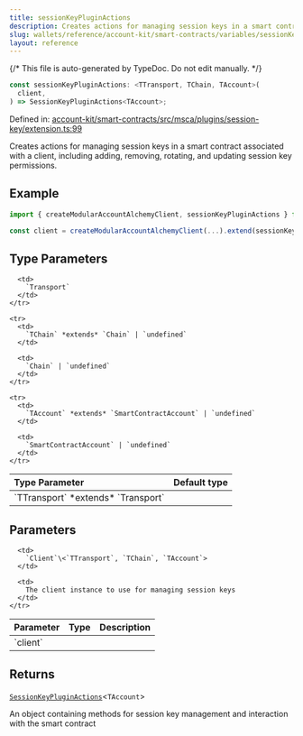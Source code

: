 ```yaml
---
title: sessionKeyPluginActions
description: Creates actions for managing session keys in a smart contract associated with a client, including adding, removing, rotating, and updating session key permissions.
slug: wallets/reference/account-kit/smart-contracts/variables/sessionKeyPluginActions
layout: reference
---
```


{/* This file is auto-generated by TypeDoc. Do not edit manually. */}

```ts
const sessionKeyPluginActions: <TTransport, TChain, TAccount>(
  client,
) => SessionKeyPluginActions<TAccount>;
```

Defined in: [account-kit/smart-contracts/src/msca/plugins/session-key/extension.ts:99](https://github.com/alchemyplatform/aa-sdk/blob/ad165355d980f9a16dd388088895bfc851df8656/account-kit/smart-contracts/src/msca/plugins/session-key/extension.ts#L99)

Creates actions for managing session keys in a smart contract associated with a client, including adding, removing, rotating, and updating session key permissions.

## Example

```ts
import { createModularAccountAlchemyClient, sessionKeyPluginActions } from "@account-kit/smart-contracts";

const client = createModularAccountAlchemyClient(...).extend(sessionKeyPluginActions);
```

## Type Parameters

<table>
  <thead>
    <tr>
      <th align="left">Type Parameter</th>
      <th align="left">Default type</th>
    </tr>
  </thead>

  <tbody>
    <tr>
      <td>
        `TTransport` *extends* `Transport`
      </td>

      <td>
        `Transport`
      </td>
    </tr>

    <tr>
      <td>
        `TChain` *extends* `Chain` | `undefined`
      </td>

      <td>
        `Chain` | `undefined`
      </td>
    </tr>

    <tr>
      <td>
        `TAccount` *extends* `SmartContractAccount` | `undefined`
      </td>

      <td>
        `SmartContractAccount` | `undefined`
      </td>
    </tr>

  </tbody>
</table>

## Parameters

<table>
  <thead>
    <tr>
      <th align="left">Parameter</th>
      <th align="left">Type</th>
      <th align="left">Description</th>
    </tr>
  </thead>

  <tbody>
    <tr>
      <td>
        `client`
      </td>

      <td>
        `Client`\<`TTransport`, `TChain`, `TAccount`>
      </td>

      <td>
        The client instance to use for managing session keys
      </td>
    </tr>

  </tbody>
</table>

## Returns

[`SessionKeyPluginActions`](../type-aliases/SessionKeyPluginActions.mdx)\<`TAccount`>

An object containing methods for session key management and interaction with the smart contract
